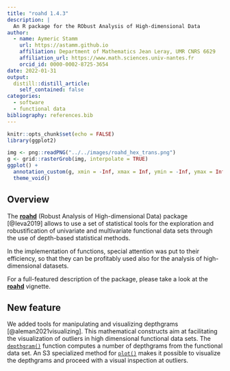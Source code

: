 ```yaml
---
title: "roahd 1.4.3"
description: |
  An R package for the RObust Analysis of High-dimensional Data
author:
  - name: Aymeric Stamm
    url: https://astamm.github.io
    affiliation: Department of Mathematics Jean Leray, UMR CNRS 6629
    affiliation_url: https://www.math.sciences.univ-nantes.fr
    orcid_id: 0000-0002-8725-3654
date: 2022-01-31
output:
  distill::distill_article:
    self_contained: false
categories:
  - software
  - functional data
bibliography: references.bib
---
```


```r
knitr::opts_chunk$set(echo = FALSE)
library(ggplot2)
```

```r
img <- png::readPNG("../../images/roahd_hex_trans.png")
g <- grid::rasterGrob(img, interpolate = TRUE)
ggplot() +
  annotation_custom(g, xmin = -Inf, xmax = Inf, ymin = -Inf, ymax = Inf) + 
  theme_void()
```

## Overview

The [**roahd**](https://astamm.github.io/roahd/index.html) (Robust Analysis of
High-dimensional Data) package [@Ieva2019] allows to use a set of statistical
tools for the exploration and robustification of univariate and multivariate
functional data sets through the use of depth-based statistical methods.

In the implementation of functions, special attention was put to their
efficiency, so that they can be profitably used also for the analysis of
high-dimensional datasets.

For a full-featured description of the package, please take a look at the
[**roahd**](https://astamm.github.io/roahd/articles/roahd.html) vignette.

## New feature

We added tools for manipulating and visualizing depthgrams
[@aleman2021visualizing]. This mathematical constructs aim at facilitating the
visualization of outliers in high dimensional functional data sets. The
[`depthgram()`](https://astamm.github.io/roahd/reference/depthGram.html)
function computes a number of depthgrams from the functional data set. An S3
specialized method for
[`plot()`](https://astamm.github.io/roahd/reference/plot.depthgram.html) makes
it possible to visualize the depthgrams and proceed with a visual inspection at
outliers.
